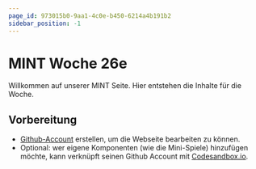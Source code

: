 ```yaml
---
page_id: 973015b0-9aa1-4c0e-b450-6214a4b191b2
sidebar_position: -1
---
```


# MINT Woche 26e

Willkommen auf unserer MINT Seite. Hier entstehen die Inhalte für die Woche.

## Vorbereitung
- [Github-Account](https://github.com/) erstellen, um die Webseite bearbeiten zu können.
- Optional: wer eigene Komponenten (wie die Mini-Spiele) hinzufügen möchte, kann verknüpft seinen Github Account mit [Codesandbox.io](https://codesandbox.io/).
